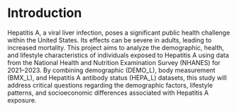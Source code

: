 # Introduction

Hepatitis A, a viral liver infection, poses a significant public health challenge within the United States. Its effects can be severe in adults, leading to increased mortality. This project aims to analyze the demographic, health, and lifestyle characteristics of individuals exposed to Hepatitis A using data from the National Health and Nutrition Examination Survey (NHANES) for 2021–2023. By combining demographic (DEMO_L), body measurement (BMX_L), and Hepatitis A antibody status (HEPA_L) datasets, this study will address critical questions regarding the demographic factors, lifestyle patterns, and socioeconomic differences associated with Hepatitis A exposure.